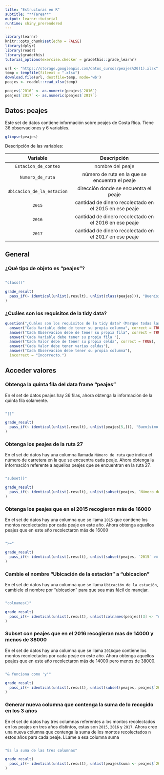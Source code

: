 ```yaml
---
title: "Estructuras en R"
subtitle: "**Tarea**"
output: learnr::tutorial
runtime: shiny_prerendered
---
```


```r
library(learnr)
knitr::opts_chunk$set(echo = FALSE)
library(dplyr)
library(readr)
library(gradethis)
tutorial_options(exercise.checker = gradethis::grade_learnr)

url <- "https://storage.googleapis.com/datos_cursos/peajes%20(1).xlsx"
temp = tempfile(fileext = ".xlsx")
download.file(url, destfile=temp, mode='wb')
peajes <- readxl::read_xlsx(temp)

peajes$`2016` <- as.numeric(peajes$`2016`)
peajes$`2017` <- as.numeric(peajes$`2017`)
```


## Datos: **peajes** 

Este set de datos contiene información sobre peajes de Costa Rica. Tiene 36 observaciones y 6 variables. 
```r
glimpse(peajes)
```


Descripción de las variables: 

| Variable   | Descripción                      |
|:----------:|:--------------------------------:|
| `Estacion_de_conteo` | nombre del peaje  |
| `Numero_de_ruta`     | número de ruta en la que se encuentra el peaje |
| `Ubicacion_de_la_estacion`   | dirección donde se encuentra el peaje    |
| `2015`        | cantidad de dinero recolectado en el 2015 en ese peaje      |
| `2016`      | cantidad de dinero recolectado en el 2016 en ese peaje |
| `2017`      | cantidad de dinero recolectado en el 2017 en ese peaje | 


## General

### ¿Qué tipo de objeto es "peajes"?
```r

```

```r
"class()"
```

```r
grade_result(
  pass_if(~ identical(unlist(.result), unlist(class(peajes))), "Buenísimo!")
)
```


### ¿Cuáles son los requisitos de la tidy data?
```r
question("¿Cuáles son los requisitos de la tidy data? (Marque todas las necesarias)",
  answer("Cada Variable debe de tener su propia columna", correct = TRUE),
  answer("Cada Observación debe de tener su propia fila", correct = TRUE),
  answer("Cada Variable debe tener su propia fila "),
  answer("Cada Valor debe de tener su propia celda", correct = TRUE),
  answer("Cada Valor debe tener varias celdas"),
  answer("Cada Observación debe tener su propia columna"),
  incorrect = "Incorrecto.")
```


## Acceder valores

### Obtenga la quinta fila del data frame "peajes"

En el set de datos peajes hay 36 filas, ahora obtenga la información de la quinta fila solamente.
```r

```

```r
"[]"
```

```r
grade_result(
  pass_if(~ identical(unlist(.result), unlist(peajes[5,])), "Buenísimo!")
)
```


### Obtenga los peajes de la ruta 27

En el set de datos hay una columna llamada `Número de ruta` que indica el número de carretera en la que se encuentra cada peaje. Ahora obtenga la información referente a aquellos peajes que se encuentran en la ruta 27. 

```r

```

```r
"subset()"
```

```r
grade_result(
  pass_if(~ identical(unlist(.result), unlist(subset(peajes, `Número de ruta` == "27"))), "Excelente!")
)
```



### Obtenga los peajes que en el 2015 recogieron más de 16000

En el set de datos hay una columna que se llama `2015` que contiene los montos recolectados por cada peaje en este año. Ahora obtenga aquellos peajes que en este año recolectaron más de 16000
```r

```

```r
">="
```

```r
grade_result(
  pass_if(~ identical(unlist(.result), unlist(subset(peajes, `2015` >= 16000))), "Excelente!")
)
```


### Cambie el nombre "Ubicación de la estación" a "ubicacion"

En el set de datos hay una columna que se llama `Ubicación de la estación`, cambiele el nombre por "ubicacion" para que sea más fácil de manejar. 
```r

```

```r
"colnames()"
```

```r
grade_result(
  pass_if(~ identical(unlist(.result), unlist(colnames(peajes)[3] <- "ubicacion_estacion")), "Excelente!")
)
```


### Subset con peajes que en el 2016 recogieran mas de 14000 y menos de 38000 

En el set de datos hay una columna que se llama `2016`que contiene los montos recolectados por cada peaje en este año. Ahora obtenga aquellos peajes que en este año recolectaron más de 14000 pero menos de 38000.

```r

```

```r
"& funciona como 'y'"
```

```r
grade_result(
  pass_if(~ identical(unlist(.result), unlist(subset(peajes, peajes$`2016` >  14000 & peajes$`2016` < 38000))), "Muy bien!")
)
```


### Generar nueva columna que contenga la suma de lo recogido en los 3 años

En el set de datos hay tres columnas referentes a los montos recolectados en los peajes en tres años distintos, estas son `2015`, `2016` y `2017`. Ahora cree una nueva columna que contenga la suma de los montos recolectados n estos años para cada peaje. LLame a esa columna suma

```r

```

```r
"Es la suma de las tres columnas"
```

```r
grade_result(
  pass_if(~ identical(unlist(.result), unlist(peajes$suma <- peajes$`2015` + peajes$`2016` + peajes$`2017`)), "Bien hecho!")
)
```

